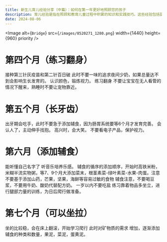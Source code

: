 ```yaml
---
title: 新生儿育儿经验分享（中篇）：如何在第一年更好地照顾您的孩子
description: 育儿经验是指在照顾和教育儿童过程中积累的知识和实践技巧。这些经验包括婴幼儿的喂养、心理发展、教育方法、安全防护等多个方面。了解不同年龄段孩子的发展需求，选择适合的教育方式，以及处理常见育儿难题，例如夜哭、饮食挑剔等，都是宝贵的育儿经验。此外，很多家长会分享通过育儿社群获得的资源，让新手父母能够在育儿旅程中少走弯路，提高育儿效率。
date: 2024-08-06
---
```

<Image
  alt={`Bridge`}
  src={`/images/8520271_1280.png`}
  width={1440}
  height={960}
  priority
/>

# 第四个月（练习翻身）
接种第三针灰疫苗和第二针百日破
此时不要一味的追求夜间少奶，如果总量达不到会影响生长发育的。
认识颜色，锻炼视力。
练习翻身
不要让宝宝在无人看管的情况下醒来，熟睡时不要让宠物靠近。
# 第五个月（长牙齿）
出牙期会吃手，此时不要急于添加辅食，因为肠胃系统要等6个月才发育完善。
会认人了，主动伸手找抱。
高兴时，会大笑。
不要看电子产品，保护视力。
# 第六月（添加辅食）
能听懂自己名字了
听音乐培养乐感。
辅食的循序的添加顺序，开始时高铁米粉，米糊半流实物粥，等7、9个月大添加菜末，根茎素菜-绿叶素菜-水果-肉蛋。注意不要基于添加山药，芒果，坚果，海鲜等容易过敏的食物
辅食注意，不要喝豆浆，不要用牛奶、酸奶代替配方奶。
一岁以内不要吃盐
练习靠着物品多坐立，进行腿部力量的训练，为日后爬行做准备。
# 第七个月（可以坐拉）
坐的比较稳，会在床上翻滚，开始学习爬行
此时对矿物质的需求 增加，逐渐添加辅食的种类和数量，果泥，菜泥，蛋黄泥。


